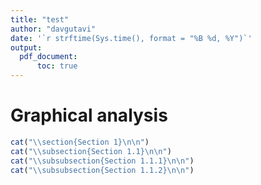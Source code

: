 ```yaml
---
title: "test"
author: "davgutavi"
date: '`r strftime(Sys.time(), format = "%B %d, %Y")`'
output: 
  pdf_document:
      toc: true
---
```


# Graphical analysis

```r
cat("\\section{Section 1}\n\n")
cat("\\subsection{Section 1.1}\n\n")
cat("\\subsubsection{Section 1.1.1}\n\n")
cat("\\subsubsection{Section 1.1.2}\n\n")

```



